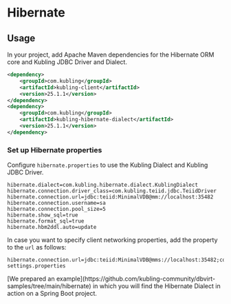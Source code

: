 
# Hibernate

## Usage
In your project, add Apache Maven dependencies for the Hibernate ORM core and Kubling JDBC Driver and Dialect.

```xml
<dependency>
    <groupId>com.kubling</groupId>
    <artifactId>kubling-client</artifactId>
    <version>25.1.1</version>
</dependency>
<dependency>
    <groupId>com.kubling</groupId>
    <artifactId>kubling-hibernate-dialect</artifactId>
    <version>25.1.1</version>
</dependency>
```

### Set up Hibernate properties
Configure `hibernate.properties` to use the Kubling Dialect and Kubling JDBC Driver.

```properties
hibernate.dialect=com.kubling.hibernate.dialect.KublingDialect
hibernate.connection.driver_class=com.kubling.teiid.jdbc.TeiidDriver
hibernate.connection.url=jdbc:teiid:MinimalVDB@mm://localhost:35482
hibernate.connection.username=sa
hibernate.connection.pool_size=5
hibernate.show_sql=true
hibernate.format_sql=true
hibernate.hbm2ddl.auto=update
```

In case you want to specify client networking properties, add the property to the `url` as follows:
```properties
hibernate.connection.url=jdbc:teiid:MinimalVDB@mms://localhost:35482;connectionPropsFilePath=/path/to/client-settings.properties
```

<Callout type='info'>
  [We prepared an example](https://github.com/kubling-community/dbvirt-samples/tree/main/hibernate) in which you will find the Hibernate Dialect in action on a Spring Boot project.
</Callout>